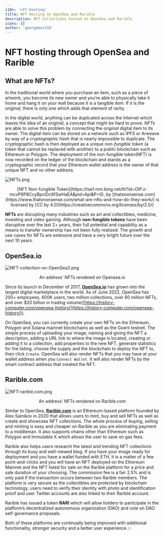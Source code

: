```yaml
---
i18n: 'nft-hosting'
title: NFT Hosting on OpenSea and Rarible
description: NFT Collections hosted on OpenSea and Rarible 
icons: []
author: 'georgemac510'
---
```


# NFT hosting through OpenSea and Rarible


## What are NFTs?

In the traditional world where you purchase an item, such as a piece of artwork, you become its new owner and you’re able to physically take it home and hang it on your wall because it is a tangible item. If it is the *original,* there is only *one* which adds that element of rarity.

In the digital world, anything can be duplicated across the Internet which leaves the idea of an *original*, a concept that might be hard to prove. *NFTs* are able to solve this problem by connecting the *original* digital item to its owner. The digital item can be stored on a network such as IPFS or Arweave by way of a *cryptographic hash* that is nearly impossible to duplicate. The cryptographic hash is then deployed as a unique *non-fungible token* (a token that cannot be replaced with another) to a public blockchain such as Ethereum or Polygon. The deployment of the non-fungible token(NFT) is now recorded on the ledger of the blockchain and stands as a cryptographic record that your Ethereum wallet address is the owner of that unique NFT and no other address. 

![NFTs.png](/assets/lessons/nft-hosting/NFTs.png)

<center>[NFT Non-fungible Token](https://tse1.mm.bing.net/th?id=OIP.z-mcvP6P8CcyBpciDc6fSwHaEA&pid=Api&P=0), by [thatsnonsense.com](https://www.thatsnonsense.com/what-are-nfts-and-how-do-they-work/) is licensed by [CC by 4.0](https://creativecommons.org/licenses/by/2.0/)</center>

**NFTs** are disrupting many industries such as art and collectibles, medicine, investing and video gaming. Although **non-fungible tokens** have been disruptive over the last 2+ years, their full potential and capability as a means to transfer ownership has not been fully realized. The growth and use cases for NFTs are extensive and have a very bright future over the next 10 years.

## OpenSea.io

![NFT-collection-on-OpenSea2.png](/assets/lessons/nft-hosting/NFT-collection-on-OpenSea2.png)

<center>An address' NFTs rendered on Opensea.io</center>


Since its launch in December of 2017, [**OpenSea.io**](https://opensea.io/) has grown into the largest digital marketplace in the world. As of June 2022, OpenSea has 200+ employees, 600K users, two million collections, over 80 million NFTs, and over $20 billion in trading volume([https://history-computer.com/opensea-history/](https://history-computer.com/opensea-history/)). 

On OpenSea, you can currently create your own NFTs on the Ethereum, Polygon and Solana mainnet blockchains as well as the Goerli testnet. The simple process of uploading your image, naming and giving the NFT a description, adding a URL link to where the image is located, creating or adding it to a collection, add properties to the new NFT, generate statistics for the listing, choose the supply and the blockchain to deploy the NFT to, then click `Create`. 
OpenSea will also render NFTs that you may have at your wallet address when you `Connect Wallet`.  It will also render NFTs by the smart contract address that created the NFT.


## Rarible.com

![NFT-rarible.com.png](/assets/lessons/nft-hosting/rarible.com.png)

<center>An address' NFTs rendered on Rarible.com</center>


Similar to OpenSea, [**Rarible.com**](https://rarible.com/) is an Ethereum-based platform founded by Alex Salnikov in 2020 that allows users to mint, buy and sell NFTs as well as create and showcase NFT collections. The whole process of buying, selling and minting is easy and cheaper on Rarible as you are eliminating payment to a middleman. It also supports chains other than Ethereum such as Polygon and Immutable X which allows the user to save on gas fees.  

Rarible also helps users research the latest and trending NFT collections through its busy and well-viewed blog. If you have your image ready for deployment and you have a wallet funded with ETH, it is a matter of a few point-and-clicks and you will have an NFT deployed on the Ethereum Mainnet and the NFT listed for sale on the Rarible platform for a price and sale duration of your choosing. The commission fee is a fair 2.5% and is only paid if the transaction occurs between two Rarible members. The platform is very secure as the collectibles are protected by blockchain technology, users need to verify their identity with photo and identification proof and user Twitter accounts are also linked to their Rarible account.

Rarible has issued a token **RARI** which will allow holders to participate in the platform’s decentralized autonomous organization (DAO) and vote on DAO self-governance proposals. 

 

Both of these platforms are continually being improved with additional functionality, stronger security and a better user experience.💥